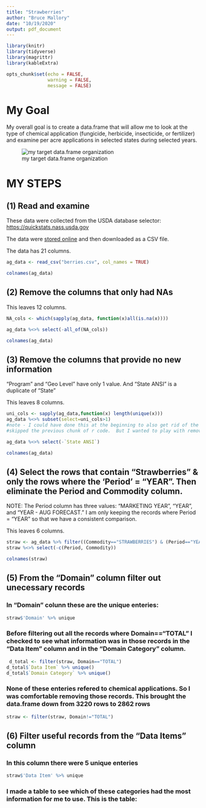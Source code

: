 ```yaml
---
title: "Strawberries"
author: "Bruce Mallory"
date: "10/19/2020"
output: pdf_document
---
```


```r
library(knitr)
library(tidyverse)
library(magrittr)
library(kableExtra)

opts_chunk$set(echo = FALSE, 
               warning = FALSE,
               message = FALSE)
```
# My Goal
My overall goal is to create a data.frame that will allow me to look at the type of chemical application (fungicide, herbicide, insecticide, or fertilizer) and examine per acre applications in selected states during selected years.

![my target data.frame organization](goal.png)

# MY STEPS

##  (1) Read and examine

These data were collected from the USDA database selector: <a href="https://quickstats.nass.usda.gov">https://quickstats.nass.usda.gov</a>

The data were <a href="https://quickstats.nass.usda.gov/results/D416E96E-3D5C-324C-9334-1D38DF88FFF1">stored online</a> and then downloaded as a CSV file.

The data has 21 columns.

```r
ag_data <- read_csv("berries.csv", col_names = TRUE)

colnames(ag_data)
```

## (2) Remove the columns that only had NAs
This leaves 12 columns.
```r

NA_cols <- which(sapply(ag_data, function(x)all(is.na(x))))

ag_data %<>% select(-all_of(NA_cols))

colnames(ag_data)
```

## (3) Remove the columns that provide no new information
"Program" and "Geo Level" have only 1 value.  And "State ANSI" is a duplicate of "State"

This leaves 8 columns.
```r

uni_cols <- sapply(ag_data,function(x) length(unique(x)))
ag_data %<>% subset(select=uni_cols>1)
#note - I could have done this at the beginning to also get rid of the NAs and 
#skipped the previous chunk of r code.  But I wanted to play with removing NAs.

ag_data %<>% select(-`State ANSI`) 

colnames(ag_data)
```

## (4) Select the rows that contain "Strawberries" & only the rows where the 'Period' = "YEAR".  Then eliminate the Period and Commodity column.
NOTE: The Period column has three values: "MARKETING YEAR", "YEAR", and "YEAR - AUG FORECAST."  I am only keeping the records where Period = "YEAR" so that we have a consistent comparison.

This leaves 6 columns.
```r
straw <- ag_data %>% filter((Commodity=="STRAWBERRIES") & (Period=="YEAR"))
straw %<>% select(-c(Period, Commodity))

colnames(straw)
```

## (5) From the "Domain" column filter out unecessary records
### In "Domain" colunn these are the unique enteries:
```r
straw$'Domain' %>% unique
```
### Before filtering out all the records where Domain=="TOTAL" I checked to see what information was in those records in the "Data Item" column and in the "Domain Category" column.
```r
 d_total <- filter(straw, Domain=="TOTAL")
d_total$`Data Item` %>% unique()
d_total$`Domain Category` %>% unique()
```
### None of these enteries refered to chemical applications.  So I was comfortable removing those records.  This brought the data.frame down from 3220 rows to 2862 rows
```r
straw <- filter(straw, Domain!="TOTAL")
```
## (6) Filter useful records from the "Data Items" column

### In this column there were 5 unique enteries
```r
straw$'Data Item' %>% unique
```
### I made a table to see which of these categories had the most information for me to use.  This is the table:
```r

```
